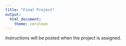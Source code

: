 ```yaml
---
title: "Final Project"
output: 
  html_document:
    theme: cerulean
---
```


Instructions will be posted when the project is assigned.

 
